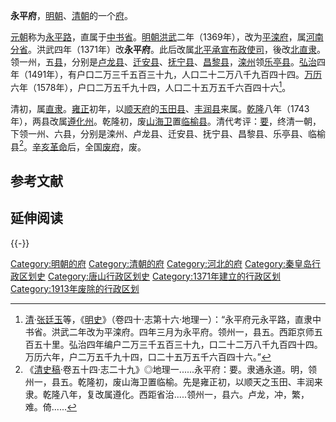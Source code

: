 '''永平府'''，[[明朝|明朝]]、[[清朝|清朝]]的一个[[府_(行政区划)|府]]。

[[元朝|元朝]]称为[[永平路_(元代)|永平路]]，直属于[[中书省|中书省]]。[[明朝|明朝]][[洪武|洪武]]二年（1369年），改为[[平滦府|平滦府]]，属[[河南分省|河南分省]]。洪武四年（1371年）改'''永平府'''。此后改属[[北平承宣布政使司|北平承宣布政使司]]，後改[[北直隶|北直隶]]。领一州，五[[县|县]]，分别是[[卢龙县|卢龙县]]、[[迁安县|迁安县]]、[[抚宁县|抚宁县]]、[[昌黎县|昌黎县]]，[[滦州|滦州]]领[[乐亭县|乐亭县]]。[[弘治_(明朝)|弘治]]四年（1491年），有户口二万三千五百三十九，人口二十二万八千九百四十四。[[万历|万历]]六年（1578年），户口二万五千九十四，人口二十五万五千六百四十六<ref>[[清朝|清]]·[[张廷玉|张廷玉]]等，《[[明史|明史]]》（卷四十·志第十六·地理一）：“永平府元永平路，直隶中书省。洪武二年改为平滦府。四年三月为永平府。领州一，县五。西距京师五百五十里。弘治四年编户二万三千五百三十九，口二十二万八千九百四十四。万历六年，户二万五千九十四，口二十五万五千六百四十六。”</ref>。

清初，属[[直隶省|直隶]]。[[雍正|雍正]]初年，以[[顺天府|顺天府]]的[[玉田县|玉田县]]、[[丰润县|丰润县]]来属。[[乾隆|乾隆]]八年（1743年），两县改属[[遵化州|遵化州]]。乾隆初，废[[山海卫|山海卫]]置[[临榆县|临榆县]]。清代考评：[[衝繁疲難|要]]，终清一朝，下领一州、六县，分别是滦州、卢龙县、迁安县、抚宁县、昌黎县、乐亭县、临榆县<ref>《[[清史稿|清史稿]]·卷五十四·志二十九》◎地理一......永平府：要。隶通永道。明，领州一，县五。乾隆初，废山海卫置临榆。先是雍正初，以顺天之玉田、丰润来隶。乾隆八年，复改属遵化。西距省治.....领州一，县六。卢龙，冲，繁，难。倚......</ref>。[[辛亥革命|辛亥革命]]后，全国[[废府州厅改县|废府]]，废。

==参考文献==
{{Reflist}}

== 延伸阅读 ==
{{Wikisource further reading}}

{{-}}
{{明朝行政区划|nocat}}
{{直隸省行政區劃|nocat}}
{{河北省历史二级政区|nocat}}
{{河北行政区划小作品}}
[[Category:明朝的府|Category:明朝的府]]
[[Category:清朝的府|Category:清朝的府]]
[[Category:河北的府|Category:河北的府]]
[[Category:秦皇岛行政区划史|Category:秦皇岛行政区划史]]
[[Category:唐山行政区划史|Category:唐山行政区划史]]
[[Category:1371年建立的行政区划|Category:1371年建立的行政区划]]
[[Category:1913年废除的行政区划|Category:1913年废除的行政区划]]